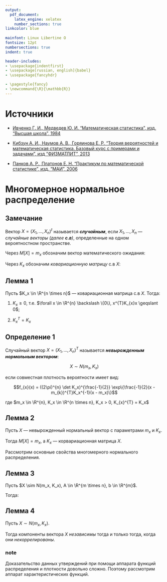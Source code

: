 ```yaml
---
output:
  pdf_document:
    latex_engine: xelatex
    number_sections: true
linkcolor: blue
 
mainfont: Linux Libertine O
fontsize: 12pt
numbersections: true
indent: true

header-includes:
- \usepackage{indentfirst}
- \usepackage[russian, english]{babel}
- \usepackage{fancyhdr}

- \pagestyle{fancy}
- \newcommand{\R}{\mathbb{R}}
---
```

\input{./files/title.tex}

\tableofcontents
\clearpage

# Источники {-}

* [Ивченко Г. И., Медведев Ю. И. "Математическая статистика", изд. "Высшая школа", 1984](https://www.hse.ru/pubs/share/direct/content_document/103185710)

* [Кибзун А. И., Наумов А. В., Горяинова Е. Р. "Теория вероятностей и математическая статистика. Базовый курс с примерами и задачами", изд "ФИЗМАТЛИТ", 2013](https://ami.nstu.ru/~post/teaching/tv_ms/kibzun.pdf)

* [Панков А. Р., Платонов Е. Н. "Практикум по математической статистике", изд. "МАИ", 2006](http://zyurvas.narod.ru/knyhy2/Pankov_matstat.pdf)

\pagebreak

# Многомерное нормальное распределение

## Замечание

Вектор $X = (X_{1}, \dots, X_{n})^{t}$ называется ***случайным***, если $X_{1}, \dots, X_{n}$ --- *случайные векторы* *(далее **с.в**)*, определенные на одном вероятностном пространстве.

Через $M[X] = m_x$ обозначим вектор математического ожидания:

\begin{align*}
M[X] = m_x = 
    \begin{pmatrix}
    M[X_1] \\
    \vdots \\
    M[X_n]
    \end{pmatrix}
\end{align*}

Через $K_x$ обозначим *ковариационную матрицу* с.в $X$:

\begin{align*}
K_x = 
    \begin{pmatrix}
    \mathrm{cov}(X_1, X_1) & \dots & \mathrm{cov}(X_1, X_n) \\
    \vdots & \ddots & \vdots   \\ 
    \mathrm{cov}(X_n, X_1) & \dots & \mathrm{cov}(X_n, X_n) \\
    \end{pmatrix}
\end{align*}

## Лемма 1

Пусть $K_x \in \R^{n \times n}$ --- ковариационная матрица с.в $X$. Тогда:

1. $K_x \geqslant 0$, т.е. $\forall x \in \R^{n} \backslash \{0\}, x^{T}K_{x}x \geqslant 0$;

2. $K_{x}^{T} = K_x$

## Определение 1

Случайный вектор $X = (X_1, \dots, X_n)^{T}$ называется ***невырожденным нормальным вектором***:

$$X \sim N(m_x, K_x)$$

если совместная плотность вероятности имеет вид:

$$f_{x}(x) = ((2\pi)^{n} \det K_x)^{\frac{-1}{2}} \exp\{\frac{-1}{2}(x - m_{k})^{T}K_x^{-1}(x - m_x)\}$$

где $m_x \in \R^{n}, K_x \in \R^{n \times n}, K_x > 0, K_{x}^{T} = K_x$

## Лемма 2

Пусть $X$ --- невырожденный нормальный вектор с параметрами $m_x$ и $K_x$.

Тогда $M[X] = m_x$, а $K_x$ --- корвариационная матрица $X$.

Рассмотрим основные свойства многомерного нормального распределения.

\pagebreak

## Лемма 3

Пусть $X \sim N(m_x, K_x), A \in \R^{m \times n}, b \in \R^{m}$.

Тогда:

\begin{align*}
Y = AX + b \sim N(m_y, K_y), \\
m_y = Am_x + b, \\
K_y = AK_xA^{T}.
\end{align*}

## Лемма 4

Пусть $X \sim N(m_x, K_x)$.

Тогда компоненты вектора $X$ *независимы* тогда и только тогда, когда они *некоррелированы*.

### note {-}

Доказательство данных утверждений при помощи аппарата функций распределения и плотности довольно сложно.
Поэтому рассмотрим аппарат характеристических функций.
